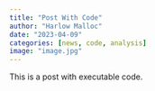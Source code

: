 ```yaml
---
title: "Post With Code"
author: "Harlow Malloc"
date: "2023-04-09"
categories: [news, code, analysis]
image: "image.jpg"
---
```


This is a post with executable code.

